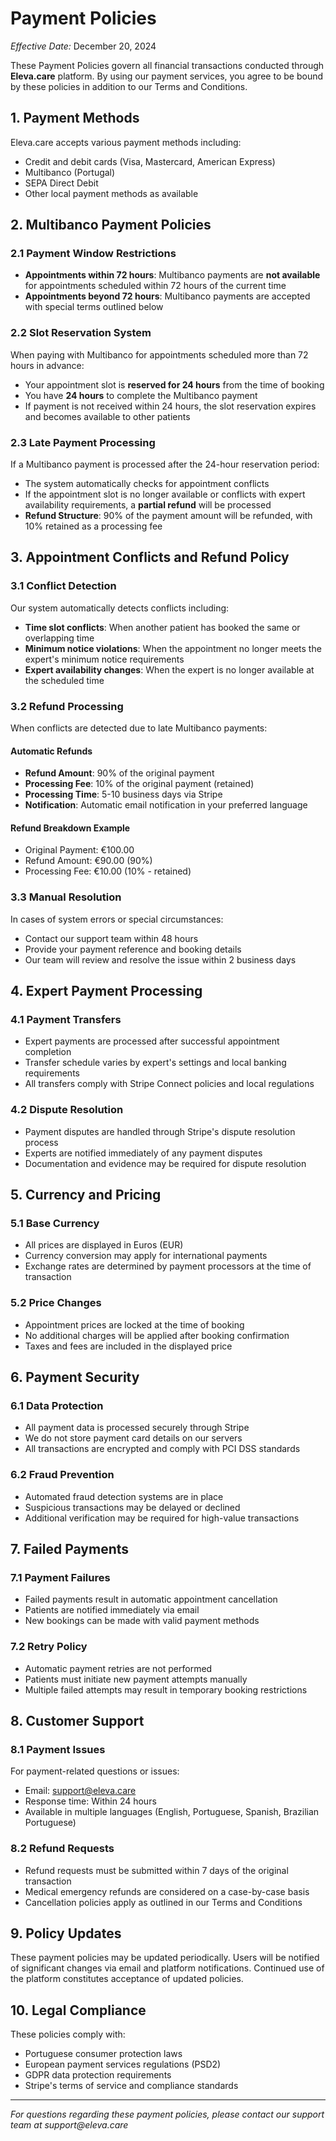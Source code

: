 # Payment Policies

_Effective Date:_ December 20, 2024

These Payment Policies govern all financial transactions conducted through **Eleva.care** platform. By using our payment services, you agree to be bound by these policies in addition to our Terms and Conditions.

## 1. Payment Methods

Eleva.care accepts various payment methods including:

- Credit and debit cards (Visa, Mastercard, American Express)
- Multibanco (Portugal)
- SEPA Direct Debit
- Other local payment methods as available

## 2. Multibanco Payment Policies

### 2.1 Payment Window Restrictions

- **Appointments within 72 hours**: Multibanco payments are **not available** for appointments scheduled within 72 hours of the current time
- **Appointments beyond 72 hours**: Multibanco payments are accepted with special terms outlined below

### 2.2 Slot Reservation System

When paying with Multibanco for appointments scheduled more than 72 hours in advance:

- Your appointment slot is **reserved for 24 hours** from the time of booking
- You have **24 hours** to complete the Multibanco payment
- If payment is not received within 24 hours, the slot reservation expires and becomes available to other patients

### 2.3 Late Payment Processing

If a Multibanco payment is processed after the 24-hour reservation period:

- The system automatically checks for appointment conflicts
- If the appointment slot is no longer available or conflicts with expert availability requirements, a **partial refund** will be processed
- **Refund Structure**: 90% of the payment amount will be refunded, with 10% retained as a processing fee

## 3. Appointment Conflicts and Refund Policy

### 3.1 Conflict Detection

Our system automatically detects conflicts including:

- **Time slot conflicts**: When another patient has booked the same or overlapping time
- **Minimum notice violations**: When the appointment no longer meets the expert's minimum notice requirements
- **Expert availability changes**: When the expert is no longer available at the scheduled time

### 3.2 Refund Processing

When conflicts are detected due to late Multibanco payments:

#### Automatic Refunds

- **Refund Amount**: 90% of the original payment
- **Processing Fee**: 10% of the original payment (retained)
- **Processing Time**: 5-10 business days via Stripe
- **Notification**: Automatic email notification in your preferred language

#### Refund Breakdown Example

- Original Payment: €100.00
- Refund Amount: €90.00 (90%)
- Processing Fee: €10.00 (10% - retained)

### 3.3 Manual Resolution

In cases of system errors or special circumstances:

- Contact our support team within 48 hours
- Provide your payment reference and booking details
- Our team will review and resolve the issue within 2 business days

## 4. Expert Payment Processing

### 4.1 Payment Transfers

- Expert payments are processed after successful appointment completion
- Transfer schedule varies by expert's settings and local banking requirements
- All transfers comply with Stripe Connect policies and local regulations

### 4.2 Dispute Resolution

- Payment disputes are handled through Stripe's dispute resolution process
- Experts are notified immediately of any payment disputes
- Documentation and evidence may be required for dispute resolution

## 5. Currency and Pricing

### 5.1 Base Currency

- All prices are displayed in Euros (EUR)
- Currency conversion may apply for international payments
- Exchange rates are determined by payment processors at the time of transaction

### 5.2 Price Changes

- Appointment prices are locked at the time of booking
- No additional charges will be applied after booking confirmation
- Taxes and fees are included in the displayed price

## 6. Payment Security

### 6.1 Data Protection

- All payment data is processed securely through Stripe
- We do not store payment card details on our servers
- All transactions are encrypted and comply with PCI DSS standards

### 6.2 Fraud Prevention

- Automated fraud detection systems are in place
- Suspicious transactions may be delayed or declined
- Additional verification may be required for high-value transactions

## 7. Failed Payments

### 7.1 Payment Failures

- Failed payments result in automatic appointment cancellation
- Patients are notified immediately via email
- New bookings can be made with valid payment methods

### 7.2 Retry Policy

- Automatic payment retries are not performed
- Patients must initiate new payment attempts manually
- Multiple failed attempts may result in temporary booking restrictions

## 8. Customer Support

### 8.1 Payment Issues

For payment-related questions or issues:

- Email: support@eleva.care
- Response time: Within 24 hours
- Available in multiple languages (English, Portuguese, Spanish, Brazilian Portuguese)

### 8.2 Refund Requests

- Refund requests must be submitted within 7 days of the original transaction
- Medical emergency refunds are considered on a case-by-case basis
- Cancellation policies apply as outlined in our Terms and Conditions

## 9. Policy Updates

These payment policies may be updated periodically. Users will be notified of significant changes via email and platform notifications. Continued use of the platform constitutes acceptance of updated policies.

## 10. Legal Compliance

These policies comply with:

- Portuguese consumer protection laws
- European payment services regulations (PSD2)
- GDPR data protection requirements
- Stripe's terms of service and compliance standards

---

_For questions regarding these payment policies, please contact our support team at support@eleva.care_
